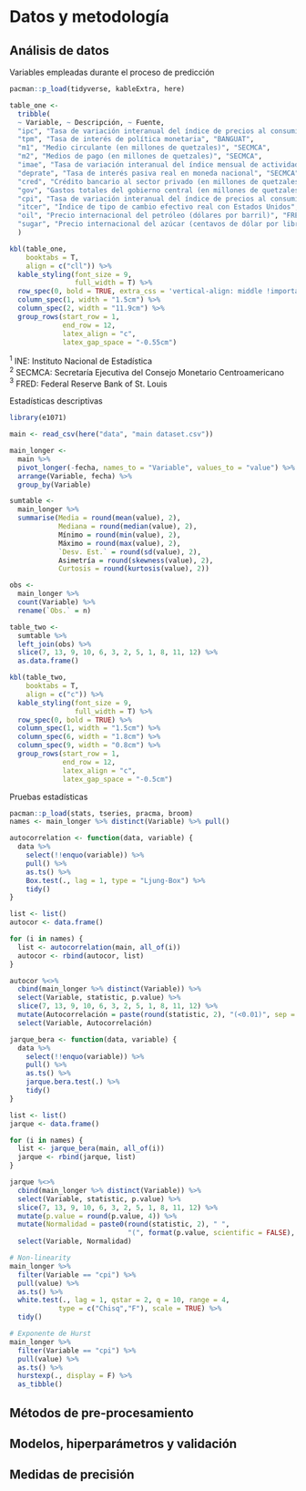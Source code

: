 # Datos y metodología

## Análisis de datos

\small

\textbf{Cuadro 1:} Variables empleadas durante el proceso de predicción

\normalsize

```r
pacman::p_load(tidyverse, kableExtra, here)
```

```r
table_one <- 
  tribble(
  ~ Variable, ~ Descripción, ~ Fuente,
  "ipc", "Tasa de variación interanual del índice de precios al consumidor", "INE",
  "tpm", "Tasa de interés de política monetaria", "BANGUAT",
  "m1", "Medio circulante (en millones de quetzales)", "SECMCA",
  "m2", "Medios de pago (en millones de quetzales)", "SECMCA",
  "imae", "Tasa de variación interanual del índice mensual de actividad económica (tendencia-ciclo)", "SECMCA",
  "deprate", "Tasa de interés pasiva real en moneda nacional", "SECMCA",
  "cred", "Crédito bancario al sector privado (en millones de quetzales)", "BANGUAT",
  "gov", "Gastos totales del gobierno central (en millones de quetzales)", "BANGUAT",
  "cpi", "Tasa de variación interanual del índice de precios al consumidor en Estados Unidos (ajustada por estacionalidad)", "FRED",
  "itcer", "Índice de tipo de cambio efectivo real con Estados Unidos", "SECMCA",
  "oil", "Precio internacional del petróleo (dólares por barril)", "FRED",
  "sugar", "Precio internacional del azúcar (centavos de dólar por libra)", "FRED"
  )
```

\renewcommand{\arraystretch}{1.5}

```r
kbl(table_one, 
    booktabs = T, 
    align = c("cll")) %>%
  kable_styling(font_size = 9,
                full_width = T) %>% 
  row_spec(0, bold = TRUE, extra_css = 'vertical-align: middle !important;') %>% 
  column_spec(1, width = "1.5cm") %>% 
  column_spec(2, width = "11.9cm") %>% 
  group_rows(start_row = 1, 
             end_row = 12, 
             latex_align = "c",
             latex_gap_space = "-0.55cm")
```

\renewcommand{\arraystretch}{1}

\scriptsize

$^1$ INE: Instituto Nacional de Estadística\
$^2$ SECMCA: Secretaría Ejecutiva del Consejo Monetario Centroamericano\
$^3$ FRED: Federal Reserve Bank of St. Louis

\normalsize

\small

\textbf{Cuadro 2:} Estadísticas descriptivas

\normalsize

```r
library(e1071)

main <- read_csv(here("data", "main dataset.csv"))

main_longer <- 
  main %>% 
  pivot_longer(-fecha, names_to = "Variable", values_to = "value") %>% 
  arrange(Variable, fecha) %>% 
  group_by(Variable)

sumtable <- 
  main_longer %>% 
  summarise(Media = round(mean(value), 2),
            Mediana = round(median(value), 2),
            Mínimo = round(min(value), 2),
            Máximo = round(max(value), 2),
            `Desv. Est.` = round(sd(value), 2),
            Asimetría = round(skewness(value), 2),
            Curtosis = round(kurtosis(value), 2))

obs <- 
  main_longer %>% 
  count(Variable) %>% 
  rename(`Obs.` = n)

table_two <- 
  sumtable %>% 
  left_join(obs) %>% 
  slice(7, 13, 9, 10, 6, 3, 2, 5, 1, 8, 11, 12) %>% 
  as.data.frame()
```

\renewcommand{\arraystretch}{1.3}

```r
kbl(table_two, 
    booktabs = T,
    align = c("c")) %>%
  kable_styling(font_size = 9,
                full_width = T) %>% 
  row_spec(0, bold = TRUE) %>% 
  column_spec(1, width = "1.5cm") %>% 
  column_spec(6, width = "1.8cm") %>% 
  column_spec(9, width = "0.8cm") %>% 
  group_rows(start_row = 1, 
             end_row = 12, 
             latex_align = "c",
             latex_gap_space = "-0.5cm")
```

\renewcommand{\arraystretch}{1}

\small

\textbf{Cuadro 3:} Pruebas estadísticas

\normalsize

```r
pacman::p_load(stats, tseries, pracma, broom)
names <- main_longer %>% distinct(Variable) %>% pull()
```

```r
autocorrelation <- function(data, variable) {
  data %>% 
    select(!!enquo(variable)) %>% 
    pull() %>% 
    as.ts() %>% 
    Box.test(., lag = 1, type = "Ljung-Box") %>% 
    tidy()
}

list <- list()
autocor <- data.frame()

for (i in names) {
  list <- autocorrelation(main, all_of(i))
  autocor <- rbind(autocor, list)
}

autocor %<>% 
  cbind(main_longer %>% distinct(Variable)) %>% 
  select(Variable, statistic, p.value) %>% 
  slice(7, 13, 9, 10, 6, 3, 2, 5, 1, 8, 11, 12) %>% 
  mutate(Autocorrelación = paste(round(statistic, 2), "(<0.01)", sep = " ")) %>% 
  select(Variable, Autocorrelación)
```

```r
jarque_bera <- function(data, variable) {
  data %>% 
    select(!!enquo(variable)) %>% 
    pull() %>% 
    as.ts() %>% 
    jarque.bera.test(.) %>% 
    tidy()
}

list <- list()
jarque <- data.frame()

for (i in names) {
  list <- jarque_bera(main, all_of(i))
  jarque <- rbind(jarque, list)
}

jarque %<>% 
  cbind(main_longer %>% distinct(Variable)) %>% 
  select(Variable, statistic, p.value) %>% 
  slice(7, 13, 9, 10, 6, 3, 2, 5, 1, 8, 11, 12) %>% 
  mutate(p.value = round(p.value, 4)) %>% 
  mutate(Normalidad = paste0(round(statistic, 2), " ", 
                             "(", format(p.value, scientific = FALSE), ")")) %>% 
  select(Variable, Normalidad)
```

```r
# Non-linearity
main_longer %>% 
  filter(Variable == "cpi") %>% 
  pull(value) %>% 
  as.ts() %>% 
  white.test(., lag = 1, qstar = 2, q = 10, range = 4, 
            type = c("Chisq","F"), scale = TRUE) %>% 
  tidy()

# Exponente de Hurst
main_longer %>% 
  filter(Variable == "cpi") %>% 
  pull(value) %>% 
  as.ts() %>% 
  hurstexp(., display = F) %>% 
  as_tibble()
```

## Métodos de pre-procesamiento

## Modelos, hiperparámetros y validación

## Medidas de precisión
